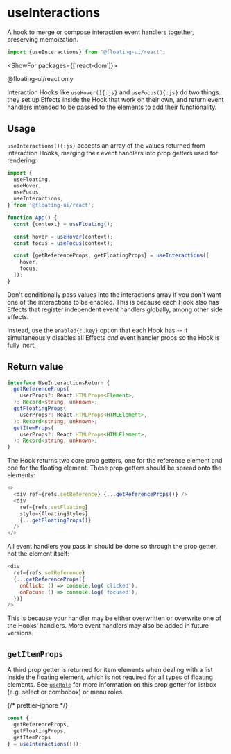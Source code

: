 <PageCard>

# useInteractions

A hook to merge or compose interaction event handlers together,
preserving memoization.

```js
import {useInteractions} from '@floating-ui/react';
```

<ShowFor packages={['react-dom']}>

<PackageLimited>@floating-ui/react only</PackageLimited>

</ShowFor>

</PageCard>

Interaction Hooks like `useHover(){:js}` and `useFocus(){:js}` do
two things: they set up Effects inside the Hook that work on
their own, and return event handlers intended to be passed to the
elements to add their functionality.

## Usage

`useInteractions(){:js}` accepts an array of the values returned
from interaction Hooks, merging their event handlers into prop
getters used for rendering:

```js /hover/ /focus/
import {
  useFloating,
  useHover,
  useFocus,
  useInteractions,
} from '@floating-ui/react';

function App() {
  const {context} = useFloating();

  const hover = useHover(context);
  const focus = useFocus(context);

  const {getReferenceProps, getFloatingProps} = useInteractions([
    hover,
    focus,
  ]);
}
```

<Notice title="Conditional interactions">
  Don't conditionally pass values into the interactions array if you don't
  want one of the interactions to be enabled. This is because each Hook also has Effects that
  register independent event handlers globally, among other side effects.

Instead, use the `enabled{:.key}` option that each Hook has -- it
simultaneously disables all Effects _and_ event handler props so
the Hook is fully inert.

</Notice>

## Return value

```ts
interface UseInteractionsReturn {
  getReferenceProps(
    userProps?: React.HTMLProps<Element>,
  ): Record<string, unknown>;
  getFloatingProps(
    userProps?: React.HTMLProps<HTMLElement>,
  ): Record<string, unknown>;
  getItemProps(
    userProps?: React.HTMLProps<HTMLElement>,
  ): Record<string, unknown>;
}
```

The Hook returns two core prop getters, one for the reference
element and one for the floating element. These prop getters
should be spread onto the elements:

```js
<>
  <div ref={refs.setReference} {...getReferenceProps()} />
  <div
    ref={refs.setFloating}
    style={floatingStyles}
    {...getFloatingProps()}
  />
</>
```

All event handlers you pass in should be done so through the prop
getter, not the element itself:

```js
<div
  ref={refs.setReference}
  {...getReferenceProps({
    onClick: () => console.log('clicked'),
    onFocus: () => console.log('focused'),
  })}
/>
```

This is because your handler may be either overwritten or
overwrite one of the Hooks' handlers. More event handlers may
also be added in future versions.

## `getItemProps`

A third prop getter is returned for item elements when dealing
with a list inside the floating element, which is not required
for all types of floating elements. See
[`useRole`](/docs/useRole#role) for more information on this prop
getter for listbox (e.g. select or combobox) or menu roles.

{/* prettier-ignore */}
```js /getItemProps/
const {
  getReferenceProps, 
  getFloatingProps, 
  getItemProps
} = useInteractions([]);
```

